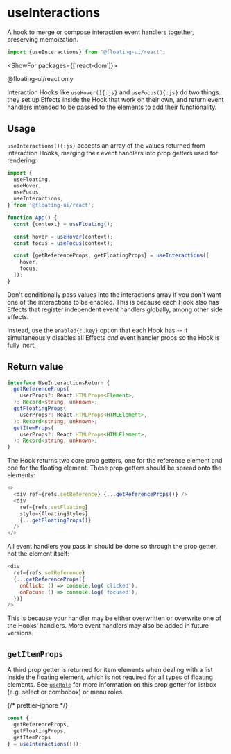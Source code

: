 <PageCard>

# useInteractions

A hook to merge or compose interaction event handlers together,
preserving memoization.

```js
import {useInteractions} from '@floating-ui/react';
```

<ShowFor packages={['react-dom']}>

<PackageLimited>@floating-ui/react only</PackageLimited>

</ShowFor>

</PageCard>

Interaction Hooks like `useHover(){:js}` and `useFocus(){:js}` do
two things: they set up Effects inside the Hook that work on
their own, and return event handlers intended to be passed to the
elements to add their functionality.

## Usage

`useInteractions(){:js}` accepts an array of the values returned
from interaction Hooks, merging their event handlers into prop
getters used for rendering:

```js /hover/ /focus/
import {
  useFloating,
  useHover,
  useFocus,
  useInteractions,
} from '@floating-ui/react';

function App() {
  const {context} = useFloating();

  const hover = useHover(context);
  const focus = useFocus(context);

  const {getReferenceProps, getFloatingProps} = useInteractions([
    hover,
    focus,
  ]);
}
```

<Notice title="Conditional interactions">
  Don't conditionally pass values into the interactions array if you don't
  want one of the interactions to be enabled. This is because each Hook also has Effects that
  register independent event handlers globally, among other side effects.

Instead, use the `enabled{:.key}` option that each Hook has -- it
simultaneously disables all Effects _and_ event handler props so
the Hook is fully inert.

</Notice>

## Return value

```ts
interface UseInteractionsReturn {
  getReferenceProps(
    userProps?: React.HTMLProps<Element>,
  ): Record<string, unknown>;
  getFloatingProps(
    userProps?: React.HTMLProps<HTMLElement>,
  ): Record<string, unknown>;
  getItemProps(
    userProps?: React.HTMLProps<HTMLElement>,
  ): Record<string, unknown>;
}
```

The Hook returns two core prop getters, one for the reference
element and one for the floating element. These prop getters
should be spread onto the elements:

```js
<>
  <div ref={refs.setReference} {...getReferenceProps()} />
  <div
    ref={refs.setFloating}
    style={floatingStyles}
    {...getFloatingProps()}
  />
</>
```

All event handlers you pass in should be done so through the prop
getter, not the element itself:

```js
<div
  ref={refs.setReference}
  {...getReferenceProps({
    onClick: () => console.log('clicked'),
    onFocus: () => console.log('focused'),
  })}
/>
```

This is because your handler may be either overwritten or
overwrite one of the Hooks' handlers. More event handlers may
also be added in future versions.

## `getItemProps`

A third prop getter is returned for item elements when dealing
with a list inside the floating element, which is not required
for all types of floating elements. See
[`useRole`](/docs/useRole#role) for more information on this prop
getter for listbox (e.g. select or combobox) or menu roles.

{/* prettier-ignore */}
```js /getItemProps/
const {
  getReferenceProps, 
  getFloatingProps, 
  getItemProps
} = useInteractions([]);
```

